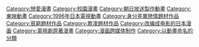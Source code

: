 {{catmore|流星花園}}

{{DEFAULTSORT:Hana yori Dango}}
[[Category:戀愛漫畫|Category:戀愛漫畫]]
[[Category:校園漫畫|Category:校園漫畫]]
[[Category:朝日放送製作動畫|Category:朝日放送製作動畫]]
[[Category:東映動畫|Category:東映動畫]]
[[Category:1996年日本電視動畫|Category:1996年日本電視動畫]]
[[Category:身分差異戀情題材作品|Category:身分差異戀情題材作品]]
[[Category:貧窮題材作品|Category:貧窮題材作品]]
[[Category:欺凌題材作品|Category:欺凌題材作品]]
[[Category:改编成电影的日本漫画|Category:改编成电影的日本漫画]]
[[Category:電視劇原著漫畫|Category:電視劇原著漫畫]]
[[Category:漫画跨媒体制作|Category:漫画跨媒体制作]]
[[Category:以動畫命名的分類|Category:以動畫命名的分類]]